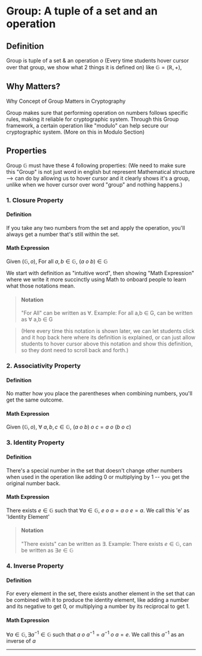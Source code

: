 # Group: A tuple of a set and an operation

## Definition

Group is tuple of a set & an operation $o$ (Every time students hover cursor over that group, we show what 2 things it is defined on) like $\mathbb{G} = (\mathbb{R}, +)$,

## Why Matters?

Why Concept of Group Matters in Cryptography

Group makes sure that performing operation on numbers follows specific rules, making it reliable for cryptographic system. Through this Group framework, a certain operation like "modulo" can help secure our cryptographic system. (More on this in Modulo Section)

## Properties

Group $\mathbb{G}$ must have these 4 following properties: (We need to make sure this "Group" is not just word in english but represent Mathematical structure --> can do by allowing us to hover cursor and it clearly shows it's a group, unlike when we hover cursor over word "group" and nothing happens.)

### 1. Closure Property

#### Definition

If you take any two numbers from the set and apply the operation, you'll always get a number that's still within the set.

#### Math Expression

Given $(\mathbb{G}, o)$, For all $a,b \in \mathbb{G}$, $(a\ o\ b) \in \mathbb{G}$

We start with definition as "intuitive word", then showing "Math Expression" where we write it more succinctly using Math to onboard people to learn what those notations mean.

<Quiz id="1" />

<Quiz id="2" />

> #### Notation
>
> "For All" can be written as $\forall$. Example: For all a,b $\in$ G, can be written as $\forall$ a,b $\in$ G

> (Here every time this notation is shown later, we can let students click and it hop back here where its definition is explained, or can just allow students to hover cursor above this notation and show this definition, so they dont need to scroll back and forth.)

<Quiz id="3" />

### 2. Associativity Property

#### Definition

No matter how you place the parentheses when combining numbers, you'll get the same outcome.

#### Math Expression

Given $(\mathbb{G}, o)$, $\forall$ $a,b,c \in \mathbb{G}$, $(a\ o\ b)\ o\ c = a\ o\ (b\ o\ c)$

<Quiz id="4" />

<Quiz id="5" />

### 3. Identity Property

#### Definition

There's a special number in the set that doesn't change other numbers when used in the operation like adding 0 or multiplying by 1 -- you get the original number back.

#### Math Expression

There exists $e \in  \mathbb{G}$ such that $\forall a \in \mathbb{G},\ e\ o\ a = a\ o\ e = a$. We call this 'e' as 'Identity Element'

<Quiz id="6" />

> #### Notation
>
> "There exists" can be written as $\exists$. Example: There exists $e \in  \mathbb{G}$, can be written as $\exists e \in \mathbb{G}$

### 4. Inverse Property

#### Definition

For every element in the set, there exists another element in the set that can be combined with it to produce the identity element, like adding a number and its negative to get 0, or multiplying a number by its reciprocal to get 1.

#### Math Expression

$\forall a \in \mathbb{G} , \exists a^{-1} \in  \mathbb{G}$ such that $a\ o\ a^{-1} = a^{-1}\ o\ a = e$. We call this $a^{-1}$ as an inverse of $a$

<Quiz id="7" />

---

<RandomQuiz />
